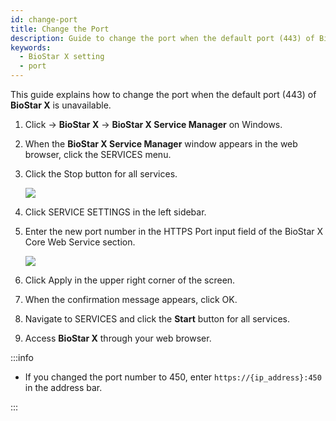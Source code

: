 ```yaml
---
id: change-port
title: Change the Port
description: Guide to change the port when the default port (443) of BioStar X is unavailable.
keywords:
  - BioStar X setting
  - port
---
```


This guide explains how to change the port when the default port (443) of **BioStar X** is unavailable.

1. Click <Start/> → **BioStar X** → **BioStar X Service Manager** on Windows.

2. When the **BioStar X Service Manager** window appears in the web browser, click the <Cmd>SERVICES</Cmd> menu.

3. Click the <Cmd>Stop</Cmd> button for all services.

   <Image src='/img/common/biostarx-tutoria-service-manager-services-stop.png' alone />

4. Click <Cmd>SERVICE SETTINGS</Cmd> in the left sidebar.

5. Enter the new port number in the <Cmd>HTTPS Port</Cmd> input field of the <Cmd>BioStar X Core Web Service</Cmd> section.

   <Image src='/img/common/biostarx-tutoria-service-manager-services-change-port.png' alone />

6. Click <Cmd>Apply</Cmd> in the upper right corner of the screen.

7. When the confirmation message appears, click <Cmd>OK</Cmd>.

8. Navigate to <Cmd>SERVICES</Cmd> and click the **Start** button for all services.

9. Access **BioStar X** through your web browser.

:::info

* If you changed the port number to 450, enter `https://{ip_address}:450` in the address bar.

:::
